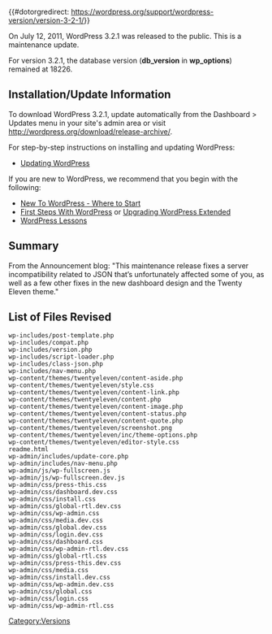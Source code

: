 {{#dotorgredirect: https://wordpress.org/support/wordpress-version/version-3-2-1/}}
{{Languages|
{{en|Version 3.2.1}}
{{ja|Version 3.2.1}}
{{ru|Версия 3.2.1}}
{{th|รุ่น_3.2.1}}
{{zh-hans|3.2.1 版本}}
{{zh-tw|3.2.1 版本}}
}}

On July 12, 2011, WordPress 3.2.1 was released to the public. This is a maintenance update.

For version 3.2.1, the database version ('''db_version''' in '''wp_options''') remained at 18226.

==Installation/Update Information==
To download WordPress 3.2.1, update automatically from the Dashboard > Updates menu in your site's admin area or visit http://wordpress.org/download/release-archive/.

For step-by-step instructions on installing and updating WordPress:
* [[Updating WordPress]]

If you are new to WordPress, we recommend that you begin with the following:
* [[New To WordPress - Where to Start]]
* [[First Steps With WordPress]] or [[Upgrading WordPress Extended]]
* [[WordPress Lessons]]

== Summary ==
From the Announcement blog:
"This maintenance release fixes a server incompatibility related to JSON that’s unfortunately affected some of you, as well as a few other fixes in the new dashboard design and the Twenty Eleven theme."

==List of Files Revised==
<pre>
wp-includes/post-template.php
wp-includes/compat.php
wp-includes/version.php
wp-includes/script-loader.php
wp-includes/class-json.php
wp-includes/nav-menu.php
wp-content/themes/twentyeleven/content-aside.php
wp-content/themes/twentyeleven/style.css
wp-content/themes/twentyeleven/content-link.php
wp-content/themes/twentyeleven/content.php
wp-content/themes/twentyeleven/content-image.php
wp-content/themes/twentyeleven/content-status.php
wp-content/themes/twentyeleven/content-quote.php
wp-content/themes/twentyeleven/screenshot.png
wp-content/themes/twentyeleven/inc/theme-options.php
wp-content/themes/twentyeleven/editor-style.css
readme.html
wp-admin/includes/update-core.php
wp-admin/includes/nav-menu.php
wp-admin/js/wp-fullscreen.js
wp-admin/js/wp-fullscreen.dev.js
wp-admin/css/press-this.css
wp-admin/css/dashboard.dev.css
wp-admin/css/install.css
wp-admin/css/global-rtl.dev.css
wp-admin/css/wp-admin.css
wp-admin/css/media.dev.css
wp-admin/css/global.dev.css
wp-admin/css/login.dev.css
wp-admin/css/dashboard.css
wp-admin/css/wp-admin-rtl.dev.css
wp-admin/css/global-rtl.css
wp-admin/css/press-this.dev.css
wp-admin/css/media.css
wp-admin/css/install.dev.css
wp-admin/css/wp-admin.dev.css
wp-admin/css/global.css
wp-admin/css/login.css
wp-admin/css/wp-admin-rtl.css
</pre>

{{Versions}}

[[Category:Versions]]